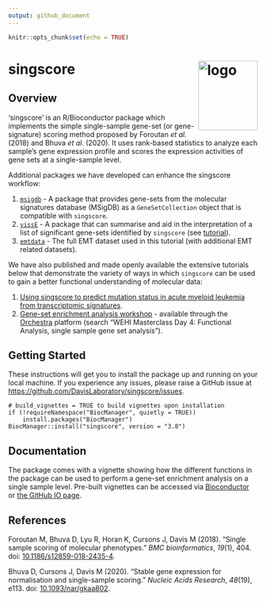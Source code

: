 ```yaml
---
output: github_document
---
```


```r
knitr::opts_chunk$set(echo = TRUE)
```

# singscore <img src="man/figures/logo.png" align="right"  height="140" width="120" alt="logo"/>

## Overview

'singscore' is an R/Bioconductor package which implements the simple single-sample gene-set (or gene-signature) scoring method proposed by Foroutan *et al.* (2018) and Bhuva *et al.* (2020). It uses rank-based statistics to analyze each sample's gene expression profile and scores the expression activities of gene sets at a single-sample level.

Additional packages we have developed can enhance the singscore workflow:

1. [`msigdb`](https://www.bioconductor.org/packages/release/data/experiment/html/msigdb.html) - A package that provides gene-sets from the molecular signatures database (MSigDB) as a `GeneSetCollection` object that is compatible with `singscore`.
2. [`vissE`](https://www.bioconductor.org/packages/release/bioc/html/vissE.html) - A package that can summarise and aid in the interpretation of a list of significant gene-sets identified by `singscore` (see [tutorial](https://davislaboratory.github.io/GenesetAnalysisWorkflow/)).
3. [`emtdata`](https://www.bioconductor.org/packages/release/data/experiment/html/emtdata.html) - The full EMT dataset used in this tutorial (with additional EMT related datasets).

We have also published and made openly available the extensive tutorials below that demonstrate the variety of ways in which `singscore` can be used to gain a better functional understanding of molecular data:

1. [Using singscore to predict mutation status in acute myeloid leukemia from transcriptomic signatures](https://f1000research.com/articles/8-776).
2. [Gene-set enrichment analysis workshop](https://davislaboratory.github.io/GenesetAnalysisWorkflow/) - available through the [Orchestra](http://app.orchestra.cancerdatasci.org/) platform (search "WEHI Masterclass Day 4: Functional Analysis, single sample gene set analysis").

## Getting Started

These instructions will get you to install the package up and running on your local machine. If you experience any issues, please raise a GitHub issue at <https://github.com/DavisLaboratory/singscore/issues>.

```
# build_vignettes = TRUE to build vignettes upon installation
if (!requireNamespace("BiocManager", quietly = TRUE))
    install.packages("BiocManager")
BiocManager::install("singscore", version = "3.8")
```

## Documentation

The package comes with a vignette showing how the different functions in the package can be used to perform a gene-set enrichment analysis on a single sample level. Pre-built vignettes can be accessed via [Bioconductor](https://bioconductor.org/packages/release/bioc/vignettes/singscore/inst/doc/singscore.html) or [the GitHub IO page](https://davislaboratory.github.io/singscore/articles/singscore.html).

## References
Foroutan M, Bhuva D, Lyu R, Horan K, Cursons J, Davis M (2018). “Single sample scoring of
molecular phenotypes.” _BMC bioinformatics_, *19*(1), 404. doi: [10.1186/s12859-018-2435-4](https://doi.org/10.1186/s12859-018-2435-4).

Bhuva D, Cursons J, Davis M (2020). “Stable gene expression for normalisation and single-sample
scoring.” _Nucleic Acids Research_, *48*(19), e113. doi: [10.1093/nar/gkaa802](https://doi.org/10.1093/nar/gkaa802).
